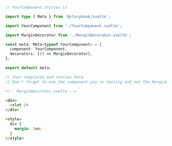 ```ts
// YourComponent.stories.ts

import type { Meta } from '@storybook/svelte';

import YourComponent from './YourComponent.svelte';

import MarginDecorator from './MarginDecorator.svelte';

const meta: Meta<typeof YourComponent> = {
  component: YourComponent,
  decorators: [() => MarginDecorator],
};

export default meta;

// Your templates and stories here.
// Don't forget to use the component you're testing and not the MarginDecorator component
```

```html
<!-- MarginDecorator.svelte -->

<div>
  <slot />
</div>

<style>
  div {
    margin: 3em;
  }
</style>
```
